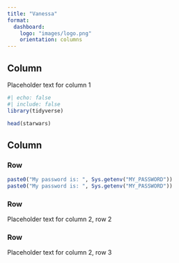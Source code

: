 ```yaml
---
title: "Vanessa"
format: 
  dashboard: 
    logo: "images/logo.png"
    orientation: columns
---
```


## Column {width="35%"}

Placeholder text for column 1

```r
#| echo: false
#| include: false
library(tidyverse)
```

```r
head(starwars)
```

## Column {width="65%"}

### Row {height="10%"}

```r
paste0("My password is: ", Sys.getenv("MY_PASSWORD"))
paste0("My password is: ", Sys.getenv("MY_PASSWORD"))
```


### Row {height="70%"}

Placeholder text for column 2, row 2

### Row {height="20%"}

Placeholder text for column 2, row 3